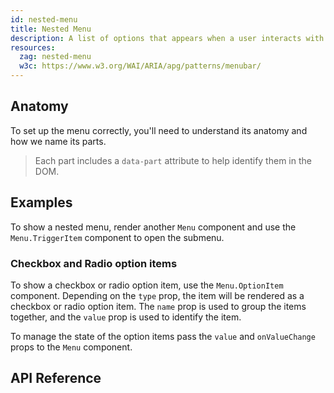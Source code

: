 ```yaml
---
id: nested-menu
title: Nested Menu
description: A list of options that appears when a user interacts with a button.
resources:
  zag: nested-menu
  w3c: https://www.w3.org/WAI/ARIA/apg/patterns/menubar/
---
```



<ComponentPreview />

## Anatomy

To set up the menu correctly, you'll need to understand its anatomy and how we
name its parts.

> Each part includes a `data-part` attribute to help identify them in the DOM.

<Anatomy id="menu" />

## Examples

To show a nested menu, render another `Menu` component and use the
`Menu.TriggerItem` component to open the submenu.

<Story id="Basic" />

### Checkbox and Radio option items

To show a checkbox or radio option item, use the `Menu.OptionItem` component.
Depending on the `type` prop, the item will be rendered as a checkbox or radio
option item. The `name` prop is used to group the items together, and the
`value` prop is used to identify the item.

To manage the state of the option items pass the `value` and `onValueChange`
props to the `Menu` component.

<Story id="Advanced" />

## API Reference

<ComponentTypes id="menu" />
